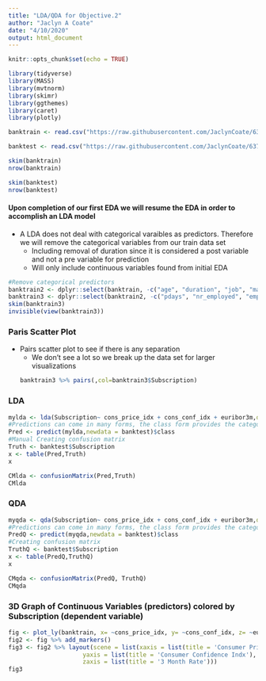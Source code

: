 ```yaml
---
title: "LDA/QDA for Objective.2"
author: "Jaclyn A Coate"
date: "4/10/2020"
output: html_document
---
```


```r
knitr::opts_chunk$set(echo = TRUE)
```

```r
library(tidyverse)
library(MASS)
library(mvtnorm)
library(skimr)
library(ggthemes)
library(caret)
library(plotly)
```

```r
banktrain <- read.csv("https://raw.githubusercontent.com/JaclynCoate/6372_Project_2/master/Data/Training_Test_Splits/banktrain_raw.csv", header = TRUE, sep = ",", strip.white = TRUE)

banktest <- read.csv("https://raw.githubusercontent.com/JaclynCoate/6372_Project_2/master/Data/Training_Test_Splits/banktest_raw.csv", header = TRUE, sep = ",", strip.white = TRUE)
```

```r
skim(banktrain)
nrow(banktrain)

skim(banktest)
nrow(banktest)
```

#### Upon completion of our first EDA we will resume the EDA in order to accomplish an LDA model
- A LDA does not deal with categorical varaibles as predictors. Therefore we will remove the categorical variables from our train data set
  - Including removal of duration since it is considered a post variable and not a pre variable for prediction
  - Will only include continuous variables found from initial EDA

```r
#Remove categorical predictors
banktrain2 <- dplyr::select(banktrain, -c("age", "duration", "job", "marital", "education", "default", "housing", "loan", "contact", "month", "day_of_week", "poutcome"))
banktrain3 <- dplyr::select(banktrain2, -c("pdays", "nr_employed", "emp_var_rate", "row", "previous", "campaign"))
skim(banktrain3)
invisible(view(banktrain3))
```

### Paris Scatter Plot
- Pairs scatter plot to see if there is any separation
  - We don't see a lot so we break up the data set for larger visualizations
```r
banktrain3 %>% pairs(,col=banktrain3$Subscription)
```

### LDA

```r
mylda <- lda(Subscription~ cons_price_idx + cons_conf_idx + euribor3m,data=banktrain)
#Predictions can come in many forms, the class form provides the categorical level of your response
Pred <- predict(mylda,newdata = banktest)$class
#Manual Creating confusion matrix
Truth <- banktest$Subscription
x <- table(Pred,Truth) 
x
```

```r
CMlda <- confusionMatrix(Pred,Truth)
CMlda
```

### QDA

```r
myqda <- qda(Subscription~ cons_price_idx + cons_conf_idx + euribor3m,data=banktrain)
#Predictions can come in many forms, the class form provides the categorical level of your response
PredQ <- predict(myqda,newdata = banktest)$class
#Creating confusion matrix
TruthQ <- banktest$Subscription
x <- table(PredQ,TruthQ)
x
```

```r
CMqda <- confusionMatrix(PredQ, TruthQ)
CMqda
```

### 3D Graph of Continuous Variables (predictors) colored by Subscription (dependent variable)

```r
fig <- plot_ly(banktrain, x= ~cons_price_idx, y= ~cons_conf_idx, z= ~euribor3m, color = ~Subscription, colors = c('#BF382A', '#228B22'))
fig2 <- fig %>% add_markers()
fig3 <- fig2 %>% layout(scene = list(xaxis = list(title = 'Consumer Price Indx'),
                     yaxis = list(title = 'Consumer Confidence Indx'),
                     zaxis = list(title = '3 Month Rate')))
fig3
```